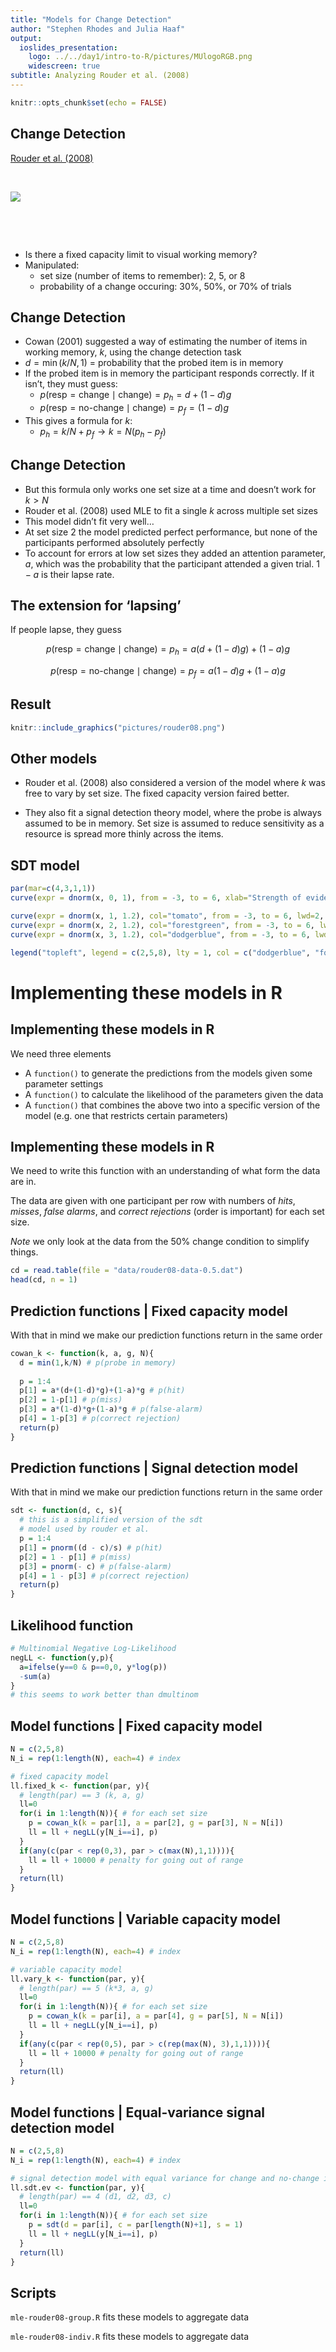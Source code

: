 ```yaml
---
title: "Models for Change Detection"
author: "Stephen Rhodes and Julia Haaf"
output: 
  ioslides_presentation:
    logo: ../../day1/intro-to-R/pictures/MUlogoRGB.png
    widescreen: true
subtitle: Analyzing Rouder et al. (2008)
---
```


```r
knitr::opts_chunk$set(echo = FALSE)
```

## Change Detection
<div class="columns-2">

[Rouder et al. (2008)](http://www.pnas.org/content/105/16/5975)

</br>

![](pictures/SP.png)

</br>

</br>

- Is there a fixed capacity limit to visual working memory?
- Manipulated:
    - set size (number of items to remember): 2, 5, or 8
    - probability of a change occuring: 30%, 50%, or 70% of trials

</div>

## Change Detection

- Cowan (2001) suggested a way of estimating the number of items in working memory, $k$, using the change detection task
- $d = \min(k/N, 1)$ = probability that the probed item is in memory
- If the probed item is in memory the participant responds correctly. If it isn't, they must guess:
    - $p(\mbox{resp} = \mbox{change} \mid \mbox{change}) = p_h =  d + (1 - d)g$
    - $p(\mbox{resp} = \mbox{no-change} \mid \mbox{change}) = p_f = (1 - d)g$
- This gives a formula for $k$:
    - $p_h = k/N + p_f \rightarrow k = N(p_h - p_f)$

## Change Detection

- But this formula only works one set size at a time and doesn't work for $k > N$
- Rouder et al. (2008) used MLE to fit a single $k$ across multiple set sizes
- This model didn't fit very well...
- At set size 2 the model predicted perfect performance, but none of the participants performed absolutely perfectly
- To account for errors at low set sizes they added an attention parameter, $a$, which was the probability that the participant attended a given trial. $1 - a$ is their lapse rate.

## The extension for 'lapsing'

If people lapse, they guess

$$
p(\mbox{resp} = \mbox{change} \mid \mbox{change}) = p_h =  a(d + (1 - d)g) + (1 - a)g
$$

$$
p(\mbox{resp} = \mbox{no-change} \mid \mbox{change}) = p_f = a(1 - d)g + (1 - a)g
$$

## Result

```r
knitr::include_graphics("pictures/rouder08.png")
```

## Other models

- Rouder et al. (2008) also considered a version of the model where $k$ was free to vary by set size. The fixed capacity version faired better.

- They also fit a signal detection theory model, where the probe is always assumed to be in memory. Set size is assumed to reduce sensitivity as a resource is spread more thinly across the items.

## SDT model

```r

par(mar=c(4,3,1,1))
curve(expr = dnorm(x, 0, 1), from = -3, to = 6, xlab="Strength of evidence for 'change'", ylab="", lwd=2)

curve(expr = dnorm(x, 1, 1.2), col="tomato", from = -3, to = 6, lwd=2, add = T)
curve(expr = dnorm(x, 2, 1.2), col="forestgreen", from = -3, to = 6, lwd=2, add = T)
curve(expr = dnorm(x, 3, 1.2), col="dodgerblue", from = -3, to = 6, lwd=2, add = T)

legend("topleft", legend = c(2,5,8), lty = 1, col = c("dodgerblue", "forestgreen","tomato"), title = "N", lwd=2, bty='n')

```

# Implementing these models in R

## Implementing these models in R

We need three elements

- A `function()` to generate the predictions from the models given some parameter settings
- A `function()` to calculate the likelihood of the parameters given the data
- A `function()` that combines the above two into a specific version of the model (e.g. one that restricts certain parameters)

## Implementing these models in R

We need to write this function with an understanding of what form the data are in. 

The data are given with one participant per row with numbers of *hits*, *misses*, *false alarms*, and *correct rejections* (order is important) for each set size.

*Note* we only look at the data from the 50% change condition to simplify things.

```r
cd = read.table(file = "data/rouder08-data-0.5.dat")
head(cd, n = 1)
```

## Prediction functions | Fixed capacity model

With that in mind we make our prediction functions return in the same order

```r
cowan_k <- function(k, a, g, N){
  d = min(1,k/N) # p(probe in memory)
  
  p = 1:4
  p[1] = a*(d+(1-d)*g)+(1-a)*g # p(hit)
  p[2] = 1-p[1] # p(miss)
  p[3] = a*(1-d)*g+(1-a)*g # p(false-alarm)
  p[4] = 1-p[3] # p(correct rejection)
  return(p)
}
```

## Prediction functions | Signal detection model

With that in mind we make our prediction functions return in the same order

```r
sdt <- function(d, c, s){
  # this is a simplified version of the sdt 
  # model used by rouder et al.
  p = 1:4
  p[1] = pnorm((d - c)/s) # p(hit)
  p[2] = 1 - p[1] # p(miss)
  p[3] = pnorm(- c) # p(false-alarm)
  p[4] = 1 - p[3] # p(correct rejection)
  return(p)
}
```

## Likelihood function

```r
# Multinomial Negative Log-Likelihood
negLL <- function(y,p){
  a=ifelse(y==0 & p==0,0, y*log(p))
  -sum(a)
}
# this seems to work better than dmultinom 
```

## Model functions | Fixed capacity model

```r
N = c(2,5,8)
N_i = rep(1:length(N), each=4) # index

# fixed capacity model
ll.fixed_k <- function(par, y){
  # length(par) == 3 (k, a, g)
  ll=0
  for(i in 1:length(N)){ # for each set size
    p = cowan_k(k = par[1], a = par[2], g = par[3], N = N[i])
    ll = ll + negLL(y[N_i==i], p)
  }
  if(any(c(par < rep(0,3), par > c(max(N),1,1)))){
    ll = ll + 10000 # penalty for going out of range
  }
  return(ll)
}
```

## Model functions | Variable capacity model

```r
N = c(2,5,8)
N_i = rep(1:length(N), each=4) # index

# variable capacity model
ll.vary_k <- function(par, y){
  # length(par) == 5 (k*3, a, g)
  ll=0
  for(i in 1:length(N)){ # for each set size
    p = cowan_k(k = par[i], a = par[4], g = par[5], N = N[i])
    ll = ll + negLL(y[N_i==i], p)
  }
  if(any(c(par < rep(0,5), par > c(rep(max(N), 3),1,1)))){
    ll = ll + 10000 # penalty for going out of range
  }
  return(ll)
}
```

## Model functions | Equal-variance signal detection model

```r
N = c(2,5,8)
N_i = rep(1:length(N), each=4) # index

# signal detection model with equal variance for change and no-change items
ll.sdt.ev <- function(par, y){
  # length(par) == 4 (d1, d2, d3, c)
  ll=0
  for(i in 1:length(N)){ # for each set size
    p = sdt(d = par[i], c = par[length(N)+1], s = 1)
    ll = ll + negLL(y[N_i==i], p)
  }
  return(ll)
}
```

## Scripts

`mle-rouder08-group.R` fits these models to aggregate data

`mle-rouder08-indiv.R` fits these models to aggregate data



